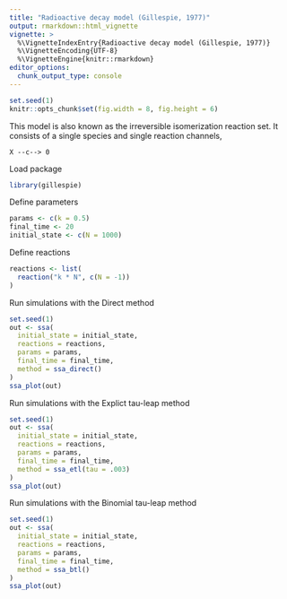 ```yaml
---
title: "Radioactive decay model (Gillespie, 1977)"
output: rmarkdown::html_vignette
vignette: >
  %\VignetteIndexEntry{Radioactive decay model (Gillespie, 1977)}
  %\VignetteEncoding{UTF-8}
  %\VignetteEngine{knitr::rmarkdown}
editor_options: 
  chunk_output_type: console
---
```


<!-- github markdown built using 
rmarkdown::render("vignettes/radioactive_decay.Rmd", output_format = "github_document")
-->

```r
set.seed(1)
knitr::opts_chunk$set(fig.width = 8, fig.height = 6)
```

This model is also known as the irreversible isomerization reaction set.
It consists of a single species and single reaction channels,
```
X --c--> 0
```

Load package
```r
library(gillespie)
```

Define parameters
```r
params <- c(k = 0.5)
final_time <- 20
initial_state <- c(N = 1000)
```

Define reactions
```r
reactions <- list(
  reaction("k * N", c(N = -1))
)
```

Run simulations with the Direct method
```r
set.seed(1)
out <- ssa(
  initial_state = initial_state,
  reactions = reactions,
  params = params,
  final_time = final_time,
  method = ssa_direct()
) 
ssa_plot(out)
```

Run simulations with the Explict tau-leap method
```r
set.seed(1)
out <- ssa(
  initial_state = initial_state,
  reactions = reactions,
  params = params,
  final_time = final_time,
  method = ssa_etl(tau = .003)
) 
ssa_plot(out)
```

Run simulations with the Binomial tau-leap method
```r
set.seed(1)
out <- ssa(
  initial_state = initial_state,
  reactions = reactions,
  params = params,
  final_time = final_time,
  method = ssa_btl()
) 
ssa_plot(out)
```
